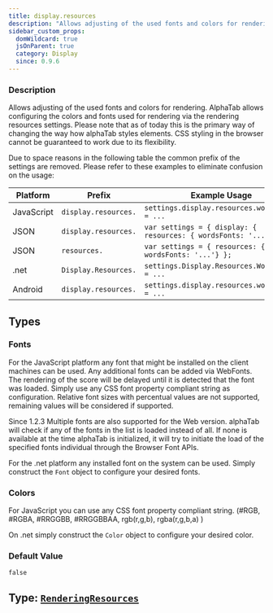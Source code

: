 ```yaml
---
title: display.resources
description: "Allows adjusting of the used fonts and colors for rendering."
sidebar_custom_props:
  domWildcard: true
  jsOnParent: true
  category: Display
  since: 0.9.6
---
```




<SettingsHeader />



### Description
Allows adjusting of the used fonts and colors for rendering. AlphaTab allows configuring the colors and fonts used for rendering via the rendering resources settings. Please note that as of today
this is the primary way of changing the way how alphaTab styles elements. CSS styling in the browser cannot be guaranteed to work due to its flexibility.


Due to space reasons in the following table the common prefix of the settings are removed. Please refer to these examples to eliminate confusion on the usage:

| Platform   | Prefix                    | Example Usage                                                      |
|------------|---------------------------|--------------------------------------------------------------------|
| JavaScript | `display.resources.`      | `settings.display.resources.wordsFont = ...`                       |
| JSON       | `display.resources.`      | `var settings = { display: { resources: { wordsFonts: '...'} } };` |
| JSON       | `resources.`              | `var settings = { resources: { wordsFonts: '...'} };`              |
| .net       | `Display.Resources.`      | `settings.Display.Resources.WordsFonts = ...`                      |
| Android    | `display.resources.`      | `settings.display.resources.wordsFonts = ...`                      |
## Types

### Fonts

For the JavaScript platform any font that might be installed on the client machines can be used.
Any additional fonts can be added via WebFonts. The rendering of the score will be delayed until it is detected that the font was loaded.
Simply use any CSS font property compliant string as configuration. Relative font sizes with percentual values are not supported, remaining values will be considered if supported.

<span class="badge badge--info badge--header">Since 1.2.3</span> Multiple fonts are also supported for the Web version. alphaTab will check if any of the fonts in the list is loaded instead of all. If none is available at the time alphaTab is initialized, it will try to initiate the load of the specified fonts individual through the Browser Font APIs.

For the .net platform any installed font on the system can be used. Simply construct the `Font` object to configure your desired fonts.

### Colors

For JavaScript you can use any CSS font property compliant string. (#RGB, #RGBA, #RRGGBB, #RRGGBBAA, rgb(r,g,b), rgba(r,g,b,a) )

On .net simply construct the `Color` object to configure your desired color.



<ManualDocs />

### Default Value

`false`

## Type: [`RenderingResources`](/docs/reference/types/renderingresources/index.mdx)


<PropTypeDocs inlined={true} />
